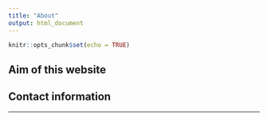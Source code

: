 ```yaml
---
title: "About"
output: html_document
---
```


```r
knitr::opts_chunk$set(echo = TRUE)
```

## Aim of this website


## Contact information


---